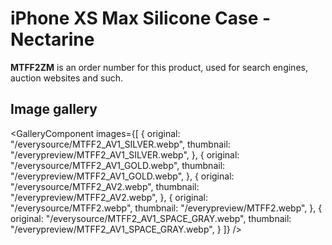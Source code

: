 
# iPhone XS Max Silicone Case - Nectarine

<Callout type='info' emoji='👉🏻'>**MTFF2ZM** is an order number for this product, used for search engines, auction websites and such.</Callout>

## Image gallery

<GalleryComponent
    images={[
      {
        original: "/everysource/MTFF2_AV1_SILVER.webp",
        thumbnail: "/everypreview/MTFF2_AV1_SILVER.webp",
      },
      {
        original: "/everysource/MTFF2_AV1_GOLD.webp",
        thumbnail: "/everypreview/MTFF2_AV1_GOLD.webp",
      },
      {
        original: "/everysource/MTFF2_AV2.webp",
        thumbnail: "/everypreview/MTFF2_AV2.webp",
      },
      {
        original: "/everysource/MTFF2.webp",
        thumbnail: "/everypreview/MTFF2.webp",
      },
      {
        original: "/everysource/MTFF2_AV1_SPACE_GRAY.webp",
        thumbnail: "/everypreview/MTFF2_AV1_SPACE_GRAY.webp",
      }
    ]}
  />
